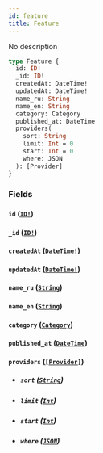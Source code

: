 ```yaml
---
id: feature
title: Feature
---
```


No description

```graphql
type Feature {
  id: ID!
  _id: ID!
  createdAt: DateTime!
  updatedAt: DateTime!
  name_ru: String
  name_en: String
  category: Category
  published_at: DateTime
  providers(
    sort: String
    limit: Int = 0
    start: Int = 0
    where: JSON
  ): [Provider]
}
```

### Fields

#### `id` ([`ID!`](/v1/scalars/id))

#### `_id` ([`ID!`](/v1/scalars/id))

#### `createdAt` ([`DateTime!`](/v1/scalars/date-time))

#### `updatedAt` ([`DateTime!`](/v1/scalars/date-time))

#### `name_ru` ([`String`](/v1/scalars/string))

#### `name_en` ([`String`](/v1/scalars/string))

#### `category` ([`Category`](/v1/objects/category))

#### `published_at` ([`DateTime`](/v1/scalars/date-time))

#### `providers` ([`[Provider]`](/v1/objects/provider))

- ##### `sort` ([`String`](/v1/scalars/string))

- ##### `limit` ([`Int`](/v1/scalars/int))

- ##### `start` ([`Int`](/v1/scalars/int))

- ##### `where` ([`JSON`](/v1/scalars/json))
